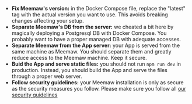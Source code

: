 * **Fix Meemaw's version:** in the Docker Compose file, replace the "latest" tag with the actual version you want to use. This avoids breaking changes affecting your setup.
* **Separate Meemaw's DB from the server:** we cheated a bit here by magically deploying a Postgresql DB with Docker Compose. You probably want to have a proper managed DB with adequate accesses.
* **Separate Meemaw from the App server:** your App is served from the same machine as Meemaw. You should separate them and greatly reduce access to the Meemaw machine. Keep it secure.
* **Buid the App and serve static files:** you should not run `npm run dev` in production. Instead, you should build the App and serve the files through a proper web server.
* **Follow security guidelines:** your Meemaw installation is only as secure as the security measures you follow. Please make sure you follow all [our security guidelines](/docs/security)